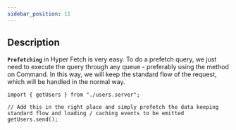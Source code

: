 ```yaml
---
sidebar_position: 11
---
```


## Description

**`Prefetching`** in Hyper Fetch is very easy. To do a prefetch query, we just need to execute the query through any
queue - preferably using the method on Command. In this way, we will keep the standard flow of the request, which will
be handled in the normal way.

```tsx
import { getUsers } from "./users.server";

// Add this in the right place and simply prefetch the data keeping standard flow and loading / caching events to be emitted
getUsers.send();
```
